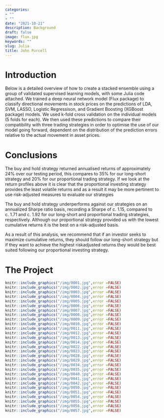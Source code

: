 ```yaml
---
categories:  
- ""    
- ""
date: "2021-10-21"
description: Background 
draft: false
image: flux.jpg 
keywords: ""
slug: Julia
title: John Purcell
---
```

# Introduction

Below is a detailed overview of how to create a stacked ensemble using a group of validated supervised learning models, with some Julia code attached. We trained a deep neural network model (Flux package) to classify directional movements in stock prices on the predictions of LDA, SVM, LASSO, Logistic Regressison, and Gradient Boosting (XGBoost package) models. We used k-fold cross validation on the individual models (5 folds for each). We then used these predictions to compare their compatibility with three trading strategies in order to optimise the use of our model going forward, dependent on the distribution of the prediction errors relative to the actual movement in asset prices.

# Conclusions

The buy and hold strategy returned annualised returns of approximately 24% over our testing period, this compares to 35% for our long-short strategy and 20% for our proportional trading strategy. If we look at the return profiles above it is clear that the proportional investing strategy provides the least volatile returns and as a result it may be more pertinent to use risk-adjusted measures to evaluate our strategies 
 
The buy and hold strategy underperforms against our strategies on an annualized Sharpe ratio basis, recording a Sharpe of c. 1.15, compared to c. 1.71 and c. 1.92 for our long-short and proportional trading strategies, respectively. Although our proportional strategy provided us with the lowest cumulative returns it is the best on a risk-adjusted basis. 
 
As a result of this analysis, we recommend that if an investor seeks to maximize cumulative returns, they should follow our long-short strategy but if they want to achieve the highest riskadjusted returns they would be best suited following our proportional investing strategy.  

# The Project

```r
knitr::include_graphics("/img/0001.jpg",error =FALSE)
knitr::include_graphics("/img/0002.jpg",error =FALSE)
knitr::include_graphics("/img/0003.jpg",error =FALSE)
knitr::include_graphics("/img/0004.jpg",error =FALSE)
knitr::include_graphics("/img/0005.jpg",error =FALSE)
knitr::include_graphics("/img/0006.jpg",error =FALSE)
knitr::include_graphics("/img/0007.jpg",error =FALSE)
knitr::include_graphics("/img/0008.jpg",error =FALSE)
knitr::include_graphics("/img/0009.jpg",error =FALSE)
knitr::include_graphics("/img/0010.jpg",error =FALSE)
knitr::include_graphics("/img/0011.jpg",error =FALSE)
knitr::include_graphics("/img/0012.jpg",error =FALSE)
knitr::include_graphics("/img/0013.jpg",error =FALSE)
knitr::include_graphics("/img/0014.jpg",error =FALSE)
knitr::include_graphics("/img/0022.jpg",error =FALSE)
knitr::include_graphics("/img/0023.jpg",error =FALSE)
knitr::include_graphics("/img/0028.jpg",error =FALSE)
knitr::include_graphics("/img/0029.jpg",error =FALSE)
knitr::include_graphics("/img/0034.jpg",error =FALSE)
knitr::include_graphics("/img/0035.jpg",error =FALSE)
knitr::include_graphics("/img/0040.jpg",error =FALSE)
knitr::include_graphics("/img/0041.jpg",error =FALSE)
knitr::include_graphics("/img/0042.jpg",error =FALSE)
knitr::include_graphics("/img/0050.jpg",error =FALSE)
knitr::include_graphics("/img/0051.jpg",error =FALSE)
knitr::include_graphics("/img/0054.jpg",error =FALSE)
knitr::include_graphics("/img/0055.jpg",error =FALSE)
knitr::include_graphics("/img/0056.jpg",error =FALSE)
knitr::include_graphics("/img/0057.jpg",error =FALSE)
```